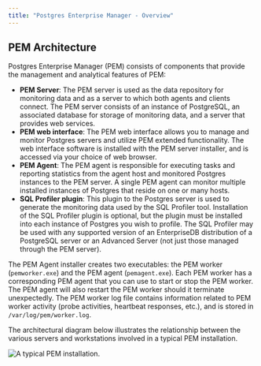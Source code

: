 ```yaml
---
title: "Postgres Enterprise Manager - Overview"
---
```


<div id="pem_overview" class="registered_link"></div>


## PEM Architecture







Postgres Enterprise Manager (PEM) consists of components that provide the management and analytical features of PEM:

-   **PEM Server**: The PEM server is used as the data repository for monitoring data and as a server to which both agents and clients connect. The PEM server consists of an instance of PostgreSQL, an associated database for storage of monitoring data, and a server that provides web services.
-   **PEM web interface**: The PEM web interface allows you to manage and monitor Postgres servers and utilize PEM extended functionality. The web interface software is installed with the PEM server installer, and is accessed via your choice of web browser.
-   **PEM Agent**: The PEM agent is responsible for executing tasks and reporting statistics from the agent host and monitored Postgres instances to the PEM server. A single PEM agent can monitor multiple installed instances of Postgres that reside on one or many hosts.
-   **SQL Profiler plugin**: This plugin to the Postgres server is used to generate the monitoring data used by the SQL Profiler tool. Installation of the SQL Profiler plugin is optional, but the plugin must be installed into each instance of Postgres you wish to profile. The SQL Profiler may be used with any supported version of an EnterpriseDB distribution of a PostgreSQL server or an Advanced Server (not just those managed through the PEM server).

The PEM Agent installer creates two executables: the PEM worker (`pemworker.exe`) and the PEM agent (`pemagent.exe`). Each PEM worker has a corresponding PEM agent that you can use to start or stop the PEM worker. The PEM agent will also restart the PEM worker should it terminate unexpectedly. The PEM worker log file contains information related to PEM worker activity (probe activities, heartbeat responses, etc.), and is stored in `/var/log/pem/worker.log`.

The architectural diagram below illustrates the relationship between the various servers and workstations involved in a typical PEM installation.

![*A typical PEM installation.*](images/pem_architecture.png)
